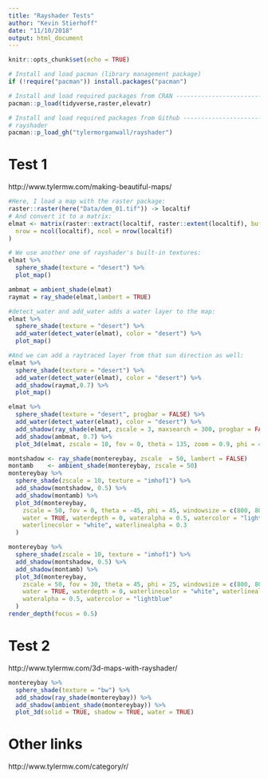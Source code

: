 ```yaml
---
title: "Rayshader Tests"
author: "Kevin Stierhoff"
date: "11/10/2018"
output: html_document
---
```


```r
knitr::opts_chunk$set(echo = TRUE)
```

```r
# Install and load pacman (library management package)
if (!require("pacman")) install.packages("pacman")

# Install and load required packages from CRAN ---------------------------------
pacman::p_load(tidyverse,raster,elevatr)

# Install and load required packages from Github -------------------------------
# rayshader
pacman::p_load_gh("tylermorganwall/rayshader")
```


# Test 1

http://www.tylermw.com/making-beautiful-maps/

```r
#Here, I load a map with the raster package:
raster::raster(here("Data/dem_01.tif")) -> localtif
# And convert it to a matrix:
elmat <- matrix(raster::extract(localtif, raster::extent(localtif), buffer = 1000),
  nrow = ncol(localtif), ncol = nrow(localtif)
)

# We use another one of rayshader's built-in textures:
elmat %>%
  sphere_shade(texture = "desert") %>%
  plot_map()
```

```r
ambmat = ambient_shade(elmat)
raymat = ray_shade(elmat,lambert = TRUE)

#detect_water and add_water adds a water layer to the map:
elmat %>%
  sphere_shade(texture = "desert") %>%
  add_water(detect_water(elmat), color = "desert") %>%
  plot_map()
```

```r
#And we can add a raytraced layer from that sun direction as well:
elmat %>%
  sphere_shade(texture = "desert") %>%
  add_water(detect_water(elmat), color = "desert") %>%
  add_shadow(raymat,0.7) %>%
  plot_map()
```

```r
elmat %>%
  sphere_shade(texture = "desert", progbar = FALSE) %>%
  add_water(detect_water(elmat), color = "desert") %>%
  add_shadow(ray_shade(elmat, zscale = 3, maxsearch = 300, progbar = FALSE), 0.7) %>%
  add_shadow(ambmat, 0.7) %>%
  plot_3d(elmat, zscale = 10, fov = 0, theta = 135, zoom = 0.9, phi = 45, windowsize = c(800, 800))
```

```r
montshadow <- ray_shade(montereybay, zscale  = 50, lambert = FALSE)
montamb    <- ambient_shade(montereybay, zscale = 50)
montereybay %>%
  sphere_shade(zscale = 10, texture = "imhof1") %>%
  add_shadow(montshadow, 0.5) %>%
  add_shadow(montamb) %>%
  plot_3d(montereybay,
    zscale = 50, fov = 0, theta = -45, phi = 45, windowsize = c(800, 800), zoom = 0.9,
    water = TRUE, waterdepth = 0, wateralpha = 0.5, watercolor = "lightblue",
    waterlinecolor = "white", waterlinealpha = 0.3
  )
```

```r
montereybay %>%
  sphere_shade(zscale = 10, texture = "imhof1") %>%
  add_shadow(montshadow, 0.5) %>%
  add_shadow(montamb) %>%
  plot_3d(montereybay,
    zscale = 50, fov = 30, theta = 45, phi = 25, windowsize = c(800, 800), zoom = 0.4,
    water = TRUE, waterdepth = 0, waterlinecolor = "white", waterlinealpha = 0.5,
    wateralpha = 0.5, watercolor = "lightblue"
  )
render_depth(focus = 0.5)
```

# Test 2

http://www.tylermw.com/3d-maps-with-rayshader/

```r
montereybay %>%
  sphere_shade(texture = "bw") %>%
  add_shadow(ray_shade(montereybay)) %>%
  add_shadow(ambient_shade(montereybay)) %>%
  plot_3d(solid = TRUE, shadow = TRUE, water = TRUE)
```

# Other links

http://www.tylermw.com/category/r/




